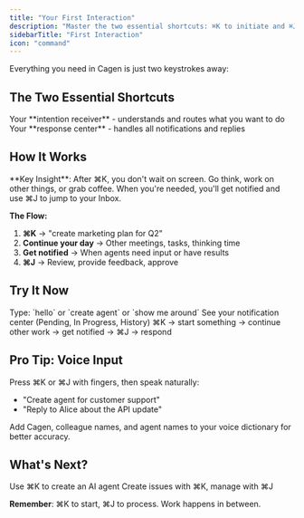 ```yaml
---
title: "Your First Interaction"
description: "Master the two essential shortcuts: ⌘K to initiate and ⌘J to process everything in Cagen"
sidebarTitle: "First Interaction"
icon: "command"
---
```


Everything you need in Cagen is just two keystrokes away:

## The Two Essential Shortcuts

<CardGroup cols={2}>
  <Card title="⌘K - Start Anything" icon="command">
    Your **intention receiver** - understands and routes what you want to do
  </Card>
  
  <Card title="⌘J - Process Everything" icon="inbox">
    Your **response center** - handles all notifications and replies
  </Card>
</CardGroup>

## How It Works

<Info>
  **Key Insight**: After ⌘K, you don't wait on screen. Go think, work on other things, or grab coffee. When you're needed, you'll get notified and use ⌘J to jump to your Inbox.
</Info>

**The Flow:**
1. **⌘K** → "create marketing plan for Q2"
2. **Continue your day** → Other meetings, tasks, thinking time
3. **Get notified** → When agents need input or have results
4. **⌘J** → Review, provide feedback, approve

## Try It Now

<Steps>
  <Step title="Press ⌘K">
    Type: `hello` or `create agent` or `show me around`
  </Step>
  
  <Step title="Press ⌘J">
    See your notification center (Pending, In Progress, History)
  </Step>
  
  <Step title="Complete Cycle">
    ⌘K → start something → continue other work → get notified → ⌘J → respond
  </Step>
</Steps>

## Pro Tip: Voice Input

Press ⌘K or ⌘J with fingers, then speak naturally:
- "Create agent for customer support"  
- "Reply to Alice about the API update"

Add Cagen, colleague names, and agent names to your voice dictionary for better accuracy.

## What's Next?

<CardGroup cols={2}>
  <Card title="Create Your First Agent" icon="robot" href="/tutorials/getting-started/first-agent">
    Use ⌘K to create an AI agent
  </Card>
  
  <Card title="Manage Your Work" icon="kanban" href="/how-to/work/issue-management">
    Create issues with ⌘K, manage with ⌘J
  </Card>
</CardGroup>

**Remember**: ⌘K to start, ⌘J to process. Work happens in between.
